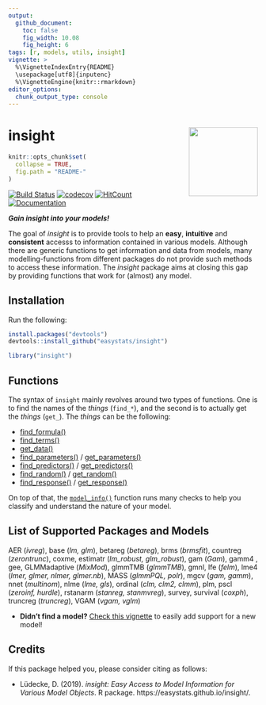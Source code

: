 ```yaml
---
output: 
  github_document:
    toc: false
    fig_width: 10.08
    fig_height: 6
tags: [r, models, utils, insight]
vignette: >
  %\VignetteIndexEntry{README}
  \usepackage[utf8]{inputenc}
  %\VignetteEngine{knitr::rmarkdown}
editor_options: 
  chunk_output_type: console
---
```


# insight <img src='man/figures/logo.png' align="right" height="139" />

```r
knitr::opts_chunk$set(
  collapse = TRUE,
  fig.path = "README-"
)
```


[![Build Status](https://travis-ci.org/easystats/insight.svg?branch=master)](https://travis-ci.org/easystats/insight)
[![codecov](https://codecov.io/gh/easystats/insight/branch/master/graph/badge.svg)](https://codecov.io/gh/easystats/insight)
[![HitCount](http://hits.dwyl.io/easystats/insight.svg)](http://hits.dwyl.io/easystats/insight) [![Documentation](https://img.shields.io/badge/documentation-insight-orange.svg?colorB=E91E63)](https://easystats.github.io/insight/)


***Gain insight into your models!***

The goal of *insight* is to provide tools to help an **easy**, **intuitive** and **consistent** accesss to information contained in various models. Although there are generic functions to get information and data from models, many modelling-functions from different packages do not provide such methods to access these information. The *insight* package aims at closing this gap by providing functions that work for (almost) any model.
  

## Installation

Run the following:

```r
install.packages("devtools")
devtools::install_github("easystats/insight")
```
```r
library("insight")
```


## Functions


The syntax of `insight` mainly revolves around two types of functions. One is to find the names of the *things* (`find_*`), and the second is to actually get the *things* (`get_`). The *things* can be the following:

- [find_formula()](https://easystats.github.io/insight/reference/find_formula.html)
- [find_terms()](https://easystats.github.io/insight/reference/find_terms.html)
- [get_data()](https://easystats.github.io/insight/reference/get_data.html)
- [find_parameters()](https://easystats.github.io/insight/reference/find_parameters.html) / [get_parameters()](https://easystats.github.io/insight/reference/get_parameters.html)
- [find_predictors()](https://easystats.github.io/insight/reference/find_predictors.html) / [get_predictors()](https://easystats.github.io/insight/reference/get_predictors.html)
- [find_random()](https://easystats.github.io/insight/reference/find_random.html) / [get_random()](https://easystats.github.io/insight/reference/get_random.html)
- [find_response()](https://easystats.github.io/insight/reference/find_response.html) /  [get_response()](https://easystats.github.io/insight/reference/get_response.html)

On top of that, the [`model_info()`](https://easystats.github.io/insight/reference/model_info.html) function runs many checks to help you classify and understand the nature of your model.


## List of Supported Packages and Models

AER (*ivreg*), base (*lm, glm*), betareg (*betareg*), brms (*brmsfit*), countreg (*zerontrunc*), coxme, estimatr (*lm_robust, glm_robust*), gam (*Gam*), gamm4 , gee, GLMMadaptive (*MixMod*), glmmTMB (*glmmTMB*), gmnl, lfe (*felm*), lme4 (*lmer, glmer, nlmer, glmer.nb*), MASS (*glmmPQL, polr*), mgcv (*gam, gamm*), nnet (*multinom*), nlme (*lme, gls*), ordinal (*clm, clm2, clmm*), plm, pscl (*zeroinf, hurdle*), rstanarm (*stanreg, stanmvreg*), survey, survival (*coxph*), truncreg (*truncreg*), VGAM (*vgam, vglm*)

- **Didn't find a model?** [Check this vignette](https://easystats.github.io/insight/articles/support_new_models.html) to easily add support for a new model!


## Credits

If this package helped you, please consider citing as follows:

- Lüdecke, D. (2019). *insight: Easy Access to Model Information for Various Model Objects*. R package. https://easystats.github.io/insight/.

